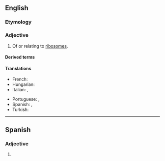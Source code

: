 ==English==

===Etymology===
{{suffix|en|ribosome|al}}

===Adjective===
{{en-adj}}

# Of or relating to [[ribosome]]s.

====Derived terms====
{{der3|en
|extraribosomal
|multiribosomal
|nonribosomal
|postribosomal
|ribosomally
|ribosomal RNA
|subribosomal
|ribosomal ribonucleic acid}}

====Translations====
{{trans-top|of or relating to ribosomes}}
* French: {{t+|fr|ribosomique}}
* Hungarian: {{t|hu|riboszomális}}
* Italian: {{t+|it|ribosomiale}}, {{t+|it|ribosomale}}
{{trans-mid}}
* Portuguese: {{t|pt|ribossômico}}, {{t|pt|ribossomal}}
* Spanish: {{t+|es|ribosomal}}, {{t+|es|ribosómico}}
* Turkish: {{t|tr|ribozomal}}
{{trans-bottom}}

----

==Spanish==

===Adjective===
{{es-adj|pl=ribosomales}}

# {{l|en|ribosomal}}